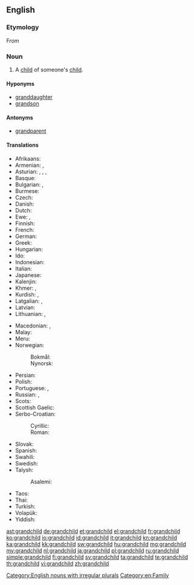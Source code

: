 ==English==
{{wikipedia}}

===Etymology===
From {{prefix|grand|child}}

===Noun===
{{en-noun|grandchildren}}

# A [[child]] of someone's [[child]].

====Hyponyms====
* [[granddaughter]]
* [[grandson]]

====Antonyms====
* {{sense|with regard to ancestry}} [[grandparent]]

====Translations====
{{trans-top|child of someone’s child}}
* Afrikaans: {{t|af|kleinkind|n}}
* Armenian: {{t|hy|թոռ|tr=t‘oŕ}}, {{t|hy|թոռնիկ|tr=t‘oŕnik}}
* Asturian: {{t|ast|nietu|m}}, {{t|ast|ñetu|m}}, {{t|ast|nieta|f}}, {{t|ast|ñeta|f}}
* Basque: {{t|eu|biloba}}
* Bulgarian: {{t-|bg|внук|m}}, {{t-|bg|внучка|f}}
* Burmese: {{t|my|မြေး|tr=mjí|sc=Mymr}}
* Czech: {{t+|cs|vnouče|n}}
* Danish: {{t+|da|barnebarn|n}}
* Dutch: {{t+|nl|kleinkind|n}}
* Ewe: {{t|ee|tɔgbuiyɔvi|n}}, {{t|ee|mamayɔvi|n}}
* Finnish: {{t+|fi|lapsenlapsi}}
* French: {{t+|fr|petit-enfant|m}}
* German: {{t+|de|Enkelkind|n}}
* Greek: {{t+|el|εγγόνι|n|tr=engóni}}
* Hungarian: {{t+|hu|unoka}}
* Ido: {{t+|io|nepoto|xs=Ido}}
* Indonesian: {{t-|id|cucu|xs=Indonesian}}
* Italian: {{t+|it|nipote|m|f}}
* Japanese: {{t|ja|孫|tr=まご, mago}}
* Kalenjin: {{tø|kln|mjokoret}}
* Khmer: {{t|km|ចៅ|sc=Khmr|tr=chav}}, {{t|km|នត្តា|sc=Khmr|tr=noattaa}}
* Kurdish: {{t+|ku|nevî}}, {{t+|ku|torin}}
* Latgalian: {{tø|ltg|bārnubārns}}, {{tø|ltg|unuks}}
* Latvian: {{t|lv|mazbērns}}
* Lithuanian: {{t|lt|vaikaitis}}, {{t|lt|anūkas}}
{{trans-mid}}
* Macedonian: {{t-|mk|внук|m|tr=vnuk}}, {{t|mk|внука|f|tr=vnúka}}
* Malay: {{t|ms|cucu}}
* Meru: {{tø|mer|kajuju}}
* Norwegian:
*: Bokmål: {{t|nb|barnebarn|n}}
*: Nynorsk: {{t|nn|barnebarn|n}}
* Persian: {{t|fa|نوه|tr=naveh}}
* Polish: {{t-|pl|wnuczę|n}}
* Portuguese: {{t+|pt|neto|m}}, {{t+|pt|neta|f}}
* Russian: {{t+|ru|внук|m|tr=vnuk}}, {{t+|ru|внучка|f|tr=vnúčka}}
* Scots: {{t|sco|oe}}
* Scottish Gaelic: {{t|gd|ogha|m}}
* Serbo-Croatian:
*: Cyrillic: {{t|sh|унуче|n}}
*: Roman: {{t|sh|unuče|n}}
* Slovak: {{t|sk|vnúča|n}}
* Spanish: {{t+|es|nieto|m}}
* Swahili: {{t+|sw|mjukuu|xs=Swahili}}
* Swedish: {{t+|sv|barnbarn|n}}
* Talysh:
*: Asalemi: {{tø|tly|نوه|tr=nava|sc=fa-Arab}}
* Taos: {{t|twf|mą́kuna}}
* Thai: {{t|th|หลาน|tr=lăan}}
* Turkish: {{t+|tr|torun}}
* Volapük: {{t|vo|poscil}}
* Yiddish: {{t|yi|אייניקל|n|tr=eynikl|sc=Hebr}}
{{trans-bottom}}

[[Category:English nouns with irregular plurals]]
[[Category:en:Family]]

[[ast:grandchild]]
[[de:grandchild]]
[[et:grandchild]]
[[el:grandchild]]
[[fr:grandchild]]
[[ko:grandchild]]
[[io:grandchild]]
[[id:grandchild]]
[[it:grandchild]]
[[kn:grandchild]]
[[ka:grandchild]]
[[kk:grandchild]]
[[sw:grandchild]]
[[hu:grandchild]]
[[mg:grandchild]]
[[my:grandchild]]
[[nl:grandchild]]
[[ja:grandchild]]
[[pl:grandchild]]
[[ru:grandchild]]
[[simple:grandchild]]
[[fi:grandchild]]
[[sv:grandchild]]
[[ta:grandchild]]
[[te:grandchild]]
[[th:grandchild]]
[[vi:grandchild]]
[[zh:grandchild]]